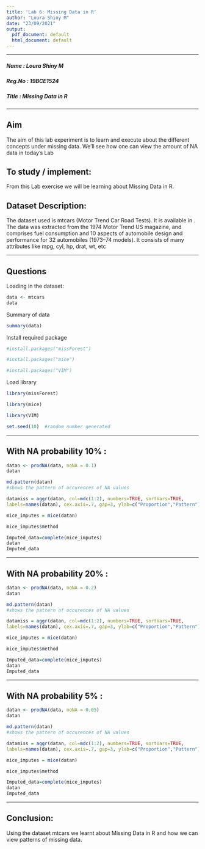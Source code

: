 ```yaml
---
title: 'Lab 6: Missing Data in R'
author: "Loura Shiny M"
date: "23/09/2021"
output:
  pdf_document: default
  html_document: default
---
```


------------------------------------------------------------------------

##### Name   : Loura Shiny M

##### Reg.No : 19BCE1524

##### Title  : Missing Data in R

------------------------------------------------------------------------

## Aim

The aim of this lab experiment is to learn and execute about the different 
concepts under missing data. We'll see how one can view the amount of NA data
in today's Lab

## To study / implement:

From this Lab exercise we will be learning about Missing Data in R.


## Dataset Description:

The dataset used is mtcars (Motor Trend Car Road Tests). It is available in .
The data was extracted from the 1974 Motor Trend US magazine, and comprises 
fuel consumption and 10 aspects of automobile design and performance for
32 automobiles (1973–74 models). It consists of many attributes like mpg, cyl,
hp, drat, wt, etc


------------------------------------------------------------------------

## Questions


Loading in the dataset:

```r
data <- mtcars
data
```

Summary of data
```r
summary(data)
```


Install required package

```r
#install.packages("missForest")
```

```r
#install.packages("mice")
```

```r
#install.packages("VIM")
```

Load library

```r
library(missForest)
```

```r
library(mice) 
```

```r
library(VIM)
```


```r
set.seed(10)  #random number generated 
```

------------------------------------------------------------------------

## With NA probability 10% :

```r
datan <- prodNA(data, noNA = 0.1)
datan
```

```r
md.pattern(datan)
#shows the pattern of occurences of NA values
```

```r
datamiss = aggr(datan, col=mdc(1:2), numbers=TRUE, sortVars=TRUE, 
labels=names(datan), cex.axis=.7, gap=3, ylab=c("Proportion","Pattern"))
```

```r
mice_imputes = mice(datan)
```

```r
mice_imputes$method
```


```r
Imputed_data=complete(mice_imputes)
datan
Imputed_data
```


------------------------------------------------------------------------

## With NA probability 20% :

```r
datan <- prodNA(data, noNA = 0.2)
datan
```

```r
md.pattern(datan)
#shows the pattern of occurences of NA values
```

```r
datamiss = aggr(datan, col=mdc(1:2), numbers=TRUE, sortVars=TRUE, 
labels=names(datan), cex.axis=.7, gap=3, ylab=c("Proportion","Pattern"))
```

```r
mice_imputes = mice(datan)
```

```r
mice_imputes$method
```


```r
Imputed_data=complete(mice_imputes)
datan
Imputed_data
```


------------------------------------------------------------------------

## With NA probability 5% :

```r
datan <- prodNA(data, noNA = 0.05)
datan
```


```r
md.pattern(datan)
#shows the pattern of occurences of NA values
```

```r
datamiss = aggr(datan, col=mdc(1:2), numbers=TRUE, sortVars=TRUE, 
labels=names(datan), cex.axis=.7, gap=3, ylab=c("Proportion","Pattern"))
```

```r
mice_imputes = mice(datan)
```

```r
mice_imputes$method
```


```r
Imputed_data=complete(mice_imputes)
datan
Imputed_data
```

* * *
## Conclusion:
Using the dataset mtcars we learnt about Missing Data in R and how we can view 
patterns of missing data. 

